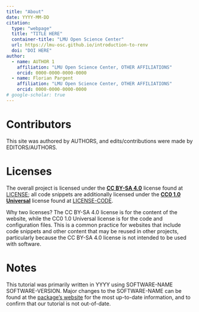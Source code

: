 ```yaml
---
title: "About"
date: YYYY-MM-DD
citation:
  type: "webpage"
  title: "TITLE HERE"
  container-title: "LMU Open Science Center"
  url: https://lmu-osc.github.io/introduction-to-renv
  doi: "DOI HERE"
author:
  - name: AUTHOR 1
    affiliation: "LMU Open Science Center, OTHER AFFILIATIONS"
    orcid: 0000-0000-0000-0000
  - name: Florian Pargent
    affiliation: "LMU Open Science Center, OTHER AFFILIATIONS"
    orcid: 0000-0000-0000-0000
# google-scholar: true
---
```



# Contributors

This site was authored by AUTHORS, and edits/contributions were made by EDITORS/AUTHORS.

# Licenses

The overall project is licensed under the **[CC BY-SA 4.0](https://creativecommons.org/licenses/by-sa/4.0/)** license found at [LICENSE](LICENSE.md); all code snippets are additionally licensed under the **[CC0 1.0 Universal](https://creativecommons.org/publicdomain/zero/1.0/)** license found at [LICENSE-CODE](LICENSE-CODE.md).

Why two licenses? The CC BY-SA 4.0 license is for the content of the website, while the CC0 1.0 Universal license is for the code and configuration files. This is a common practice for websites that include code snippets and other content that may be reused in other projects, particularly because the CC BY-SA 4.0 license is not intended to be used with software.

# Notes

This tutorial was primarily written in YYYY using SOFTWARE-NAME SOFTWARE-VERSION. Major changes to the SOFTWARE-NAME can be found at the [package's website](SOFTWARE-URL) for the most up-to-date information, and to confirm that our tutorial is not out-of-date. 


